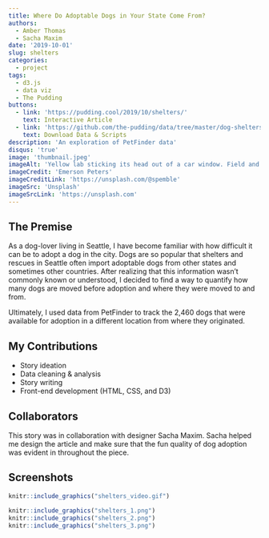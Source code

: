 ```yaml
---
title: Where Do Adoptable Dogs in Your State Come From?
authors: 
  - Amber Thomas
  - Sacha Maxim
date: '2019-10-01'
slug: shelters
categories:
  - project
tags:
  - d3.js
  - data viz
  - The Pudding
buttons:
  - link: 'https://pudding.cool/2019/10/shelters/'
    text: Interactive Article
  - link: 'https://github.com/the-pudding/data/tree/master/dog-shelters'
    text: Download Data & Scripts
description: 'An exploration of PetFinder data'
disqus: 'true'
image: 'thumbnail.jpeg'
imageAlt: 'Yellow lab sticking its head out of a car window. Field and mountain in the background.'
imageCredit: 'Emerson Peters'
imageCreditLink: 'https://unsplash.com/@spemble'
imageSrc: 'Unsplash'
imageSrcLink: 'https://unsplash.com'
---
```



## The Premise

As a dog-lover living in Seattle, I have become familiar with how difficult it can be to adopt a dog in the city. Dogs are so popular that shelters and rescues in Seattle often import adoptable dogs from other states and sometimes other countries. After realizing that this information wasn't commonly known or understood, I decided to find a way to quantify how many dogs are moved before adoption and where they were moved to and from. 

Ultimately, I used data from PetFinder to track the 2,460 dogs that were available for adoption in a different location from where they originated. 

## My Contributions

* Story ideation
* Data cleaning & analysis
* Story writing
* Front-end development (HTML, CSS, and D3)

## Collaborators

This story was in collaboration with designer Sacha Maxim. Sacha helped me design the article and make sure that the fun quality of dog adoption was evident in throughout the piece.

## Screenshots

```r
knitr::include_graphics("shelters_video.gif")
```

```r
knitr::include_graphics("shelters_1.png")
knitr::include_graphics("shelters_2.png")
knitr::include_graphics("shelters_3.png")
```